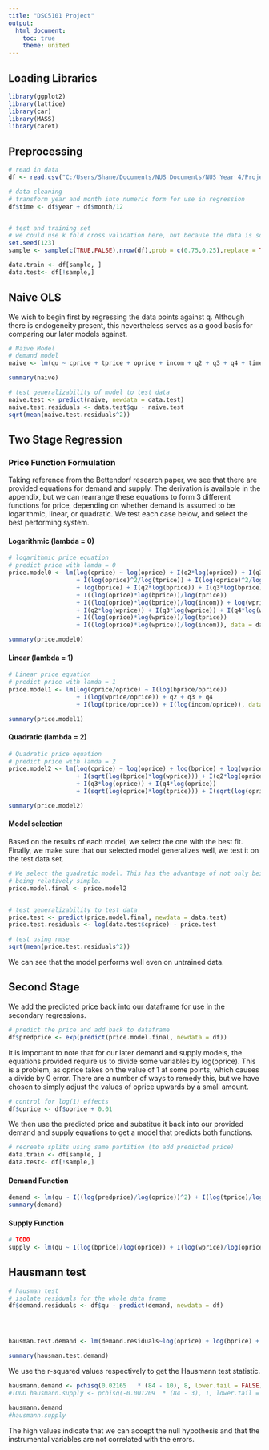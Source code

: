 ---
title: "DSC5101 Project"
output:
  html_document:
    toc: true
    theme: united
---

## Loading Libraries
```{r, warning=FALSE}
library(ggplot2)
library(lattice)
library(car)
library(MASS)
library(caret)
```

## Preprocessing

```{r}
# read in data
df <- read.csv("C:/Users/Shane/Documents/NUS Documents/NUS Year 4/Project1Data.csv")

# data cleaning
# transform year and month into numeric form for use in regression
df$time <- df$year + df$month/12


# test and training set
# we could use k fold cross validation here, but because the data is so small, a simple train test split should be more than sufficient.
set.seed(123)
sample <- sample(c(TRUE,FALSE),nrow(df),prob = c(0.75,0.25),replace = TRUE)

data.train <- df[sample, ]
data.test<- df[!sample,]

```

## Naive OLS

We wish to begin first by regressing the data points against q. Although there is endogeneity present, this nevertheless serves as a good basis for comparing our later models against.


```{r}
# Naive Model
# demand model
naive <- lm(qu ~ cprice + tprice + oprice + incom + q2 + q3 + q4 + time, data = data.train)

summary(naive)

# test generalizability of model to test data
naive.test <- predict(naive, newdata = data.test)
naive.test.residuals <- data.test$qu - naive.test
sqrt(mean(naive.test.residuals^2))

```

## Two Stage Regression
### Price Function Formulation

Taking reference from the Bettendorf research paper, we see that there are provided equations for demand and supply. The derivation is available in the appendix, but we can rearrange these equations to form 3 different functions for price, depending on whether demand is assumed to be logarithmic, linear, or quadratic. We test each case below, and select the best performing system. 

#### Logarithmic (lambda = 0)
```{r}
# logarithmic price equation
# predict price with lamda = 0
price.model0 <- lm(log(cprice) ~ log(oprice) + I(q2*log(oprice)) + I(q3*log(oprice)) + I(q4*log(oprice)) 
                   + I(log(oprice)^2/log(tprice)) + I(log(oprice)^2/log(incom))
                   + log(bprice) + I(q2*log(bprice)) + I(q3*log(bprice)) + I(q4*log(bprice))
                   + I((log(oprice)*log(bprice))/log(tprice))
                   + I((log(oprice)*log(bprice))/log(incom)) + log(wprice)
                   + I(q2*log(wprice)) + I(q3*log(wprice)) + I(q4*log(wprice)) 
                   + I((log(oprice)*log(wprice))/log(tprice))
                   + I((log(oprice)*log(wprice))/log(incom)), data = data.train)

summary(price.model0)

```


#### Linear (lambda = 1)
```{r}
# Linear price equation
# predict price with lamda = 1
price.model1 <- lm(log(cprice/oprice) ~ I(log(bprice/oprice)) 
                   + I(log(wprice/oprice)) + q2 + q3 + q4
                   + I(log(tprice/oprice)) + I(log(incom/oprice)), data = data.train)

summary(price.model1)

```

#### Quadratic (lambda = 2)
```{r}
# Quadratic price equation
# predict price with lamda = 2
price.model2 <- lm(log(cprice) ~ log(oprice) + log(bprice) + log(wprice)
                   + I(sqrt(log(bprice)*log(wprice))) + I(q2*log(oprice))
                   + I(q3*log(oprice)) + I(q4*log(oprice))
                   + I(sqrt(log(oprice)*log(tprice))) + I(sqrt(log(oprice)*log(incom))), data = data.train)

summary(price.model2)

```

#### Model selection

Based on the results of each model, we select the one with the best fit. Finally, we make sure that our selected model generalizes well, we test it on the test data set.

```{r}

# We select the quadratic model. This has the advantage of not only being having the best fit with the data, but also
# being relatively simple.
price.model.final <- price.model2


# test generalizability to test data
price.test <- predict(price.model.final, newdata = data.test)
price.test.residuals <- log(data.test$cprice) - price.test

# test using rmse
sqrt(mean(price.test.residuals^2))
```

We can see that the model performs well even on untrained data.


## Second Stage

We add the predicted price back into our dataframe for use in the secondary regressions. 

```{r}
# predict the price and add back to dataframe
df$predprice <- exp(predict(price.model.final, newdata = df))

```

It is important to note that for our later demand and supply models, the equations provided require us to divide some variables by log(oprice). This is a problem, as oprice takes on the value of 1 at some points, which causes a divide by 0 error. There are a number of ways to remedy this, but we have chosen to simply adjust the values of oprice upwards by a small amount. 

```{r}
# control for log(1) effects
df$oprice <- df$oprice + 0.01

```

We then use the predicted price and substitue it back into our provided demand and supply equations to get a model that predicts both functions.

```{r}
# recreate splits using same partition (to add predicted price)
data.train <- df[sample, ]
data.test<- df[!sample,]
```

#### Demand Function


```{r}
demand <- lm(qu ~ I((log(predprice)/log(oprice))^2) + I(log(tprice)/log(oprice)) + q2 + q3 + q4 + I(log(incom)/log(oprice)), data = data.train)
summary(demand)

```


#### Supply Function


```{r}
# TODO 
supply <- lm(qu ~ I(log(bprice)/log(oprice)) + I(log(wprice)/log(oprice)) + I((log(predprice)/log(oprice))^2)) 


```


## Hausmann test

```{r}
# hausman test
# isolate residuals for the whole data frame
df$demand.residuals <- df$qu - predict(demand, newdata = df)




hausman.test.demand <- lm(demand.residuals~log(oprice) + log(bprice) + log(wprice) + I(sqrt(log(bprice)*log(wprice))) + I(log(oprice)*sqrt(q2)) + I(log(oprice)*sqrt(q3)) + I(log(oprice)*sqrt(q4)) + I(sqrt(log(tprice)*log(oprice))) + I(sqrt(log(incom)*log(oprice))), data = df)

summary(hausman.test.demand)
```


We use the r-squared values respectively to get the Hausmann test statistic.

```{r}
hausmann.demand <- pchisq(0.02165   * (84 - 10), 8, lower.tail = FALSE)
#TODO hausmann.supply <- pchisq(-0.001209  * (84 - 3), 1, lower.tail = FALSE)

hausmann.demand
#hausmann.supply

```

The high values indicate that we can accept the null hypothesis and that the instrumental variables are not correlated with the errors. 